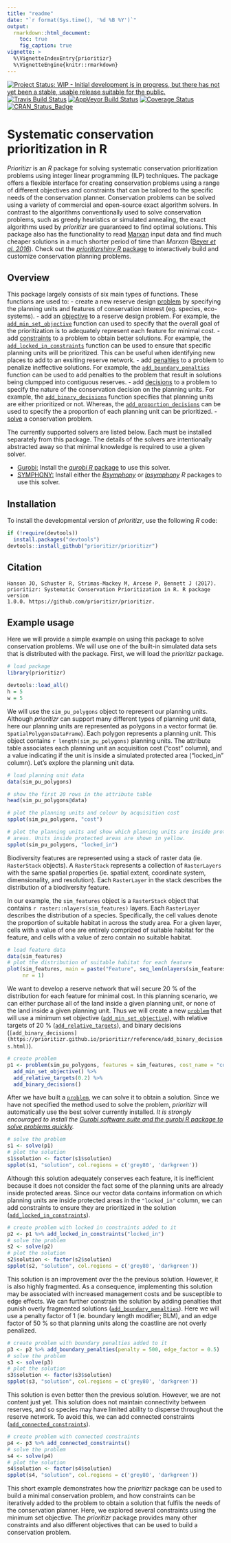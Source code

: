 ```yaml
---
title: "readme"
date: "`r format(Sys.time(), '%d %B %Y')`"
output:
  rmarkdown::html_document:
    toc: true
    fig_caption: true
vignette: >
  %\VignetteIndexEntry{prioritizr}
  %\VignetteEngine{knitr::rmarkdown}
---
```


[![Project Status: WIP - Initial development is in progress, but there has not yet been a stable, usable release suitable for the public.](http://www.repostatus.org/badges/latest/wip.svg)](http://www.repostatus.org/#wip)
[![Travis Build Status](https://img.shields.io/travis/prioritizr/prioritizr/master.svg?label=Mac%20OSX%20%26%20Linux)](https://travis-ci.org/prioritizr/prioritizr)
[![AppVeyor Build Status](https://img.shields.io/appveyor/ci/jeffreyhanson/prioritizr/master.svg?label=Windows)](https://ci.appveyor.com/project/jeffreyhanson/prioritizr)
[![Coverage Status](https://codecov.io/github/prioritizr/prioritizr/coverage.svg?branch=master)](https://codecov.io/github/prioritizr/prioritizr?branch=master)
[![CRAN_Status_Badge](http://www.r-pkg.org/badges/version/prioritizr)](https://CRAN.R-project.org/package=prioritizr)

# Systematic conservation prioritization in R

_Prioritizr_ is an _R_ package for solving systematic conservation prioritization problems using integer linear programming (ILP) techniques. The package offers a flexible interface for creating conservation problems using a range of different objectives and constraints that can be tailored to the specific needs of the conservation planner. Conservation problems can be solved using a variety of commercial and open-source exact algorithm solvers. In contrast to the algorithms conventionally used to solve conservation problems, such as greedy heuristics or simulated annealing, the exact algorithms used by _prioritizr_ are guaranteed to find optimal solutions. This package also has the functionality to read [Marxan](http://marxan.net/) input data and find much cheaper solutions in a much shorter period of time than _Marxan_ ([Beyer _et al. 2016_](http://marxan.net/downloads/papers/beyer_etal_2015.pdf)). Check out the [_prioritizrshiny_ _R_ package](https://github.com/prioritizr/prioritizrshiny) to interactively build and customize conservation planning problems.

## Overview

This package largely consists of six main types of functions. These functions are used to:
- create a new reserve design [problem](https://prioritizr.github.io/prioritizr/reference/problem.html) by specifying the planning units and features of conservation interest (eg. species, eco-systems).
- add an [objective](https://prioritizr.github.io/prioritizr/reference/objectives.html) to a reserve design problem. For example, the [`add_min_set_objective`](https://prioritizr.github.io/prioritizr/reference/add_min_set_objective.html) function can used to specify that the overall goal of the prioritization is to adequately represent each feature for minimal cost.
- add [constraints](https://prioritizr.github.io/prioritizr/reference/constraints.html) to a problem to obtain better solutions. For example, the [`add_locked_in_constraints`](https://prioritizr.github.io/prioritizr/reference/add_locked_in_constraints.html) function can be used to ensure that specific planning units will be prioritized. This can be useful when identifying new places to add to an exsiting reserve network.
- add [penalties](https://prioritizr.github.io/prioritizr/reference/penalties.html) to a problem to penalize ineffective solutions. For example, the [`add_boundary_penalties`](https://prioritizr.github.io/prioritizr/reference/add_boundary_penalties.html) function can be used to add penalties to the problem that result in solutions being clumpped into contiguous reserves.
- add [decisions](https://prioritizr.github.io/prioritizr/reference/decisions.html) to a problem to specify the nature of the conservation decision on the planning units. For example, the [`add_binary_decisions`](https://prioritizr.github.io/prioritizr/reference/add_binary_decisions.html) function specifies that planning units are either prioritized or not. Whereas,  the [`add_proportion_decisions`](https://prioritizr.github.io/prioritizr/reference/add_proportion_decisions.html) can be used to specify the a proportion of each
planning unit can be prioritized.
- [solve](https://prioritizr.github.io/prioritizr/reference/solve.html) a conservation problem.

The currently supported solvers are listed below. Each must be installed separately from this package. The details of the solvers are intentionally abstracted away so that minimal knowledge is required to use a given solver.

- [Gurobi:](http://gurobi.com) Install the [_gurobi_ _R_ package](http://www.gurobi.com/products/modeling-languages/r) to use this solver.
- [SYMPHONY:](https://projects.coin-or.org/SYMPHONY) Install either the [_Rsymphony_](https://CRAN.R-project.org/package=Rsymphony) or [_lpsymphony_](https://bioconductor.riken.jp/packages/3.3/bioc/html/lpsymphony.html) _R_ packages to use this solver.

## Installation

To install the developmental version of _prioritizr_, use the following _R_ code:

```r
if (!require(devtools))
  install.packages("devtools")
devtools::install_github("prioritizr/prioritizr")
```

## Citation

```
Hanson JO, Schuster R, Strimas-Mackey M, Arcese P, Bennett J (2017).
prioritizr: Systematic Conservation Prioritization in R. R package version
1.0.0. https://github.com/prioritizr/prioritizr.
```

## Example usage

Here we will provide a simple example on using this package to solve conservation problems. We will use one of the built-in simulated data sets that is distributed with the package. First, we will load the _prioritizr_ package.

```r
# load package
library(prioritizr)
```

```r
devtools::load_all()
h = 5
w = 5
```

We will use the `sim_pu_polygons` object to represent our planning units. Although _prioritizr_ can support many different types of planning unit data, here our planning units are represented as polygons in a vector format (ie. `SpatialPolygonsDataFrame`). Each polygon represents a planning unit. This object contains `r length(sim_pu_polygons)` planning units. The attribute table associates each planning unit an acquisition cost ("cost" column), and a value indicating if the unit is inside a simulated protected area ("locked_in" column). Let's explore the planning unit data.

```r
# load planning unit data
data(sim_pu_polygons)

# show the first 20 rows in the attribute table
head(sim_pu_polygons@data)

# plot the planning units and colour by acquisition cost
spplot(sim_pu_polygons, "cost")
```

```r
# plot the planning units and show which planning units are inside protected
# areas. Units inside protected areas are shown in yellow.
spplot(sim_pu_polygons, "locked_in")
```

Biodiversity features are represented using a stack of raster data (ie. `RasterStack` objects). A `RasterStack` represents a collection of `RasterLayers` with the same spatial properties (ie. spatial extent, coordinate system, dimensionality, and resolution). Each `RasterLayer` in the stack describes the distribution of a biodiversity feature.

In our example, the `sim_features` object is a `RasterStack` object that contains `r raster::nlayers(sim_features)` layers. Each `RasterLayer` describes the distribution of a species. Specifically, the cell values denote the proportion of suitable habitat in across the study area. For a given layer, cells with a value of one are entirely comprized of suitable habitat for the feature, and cells with a value of zero contain no suitable habitat.

```r
# load feature data
data(sim_features)
# plot the distribution of suitable habitat for each feature
plot(sim_features, main = paste("Feature", seq_len(nlayers(sim_features))),
     nr = 1)
```

We want to develop a reserve network that will secure 20 % of the distribution for each feature for minimal cost. In this planning scenario, we can either purchase all of the land inside a given planning unit, or none of the land inside a given planning unit. Thus we will create a new [`problem`](https://prioritizr.github.io/prioritizr/reference/problem.html) that will use a minimum set objective ([`add_min_set_objective`](https://prioritizr.github.io/prioritizr/reference/add_min_set_objective.html)), with relative targets of 20 % ([`add_relative_targets`](https://prioritizr.github.io/prioritizr/reference/add_relative_targets.html)), and binary decisions (`[add_binary_decisions](https://prioritizr.github.io/prioritizr/reference/add_binary_decisions.html)`).

```r
# create problem
p1 <- problem(sim_pu_polygons, features = sim_features, cost_name = "cost") %>%
  add_min_set_objective() %>%
  add_relative_targets(0.2) %>%
  add_binary_decisions()
```

After we have built a [`problem`](https://prioritizr.github.io/prioritizr/reference/problem.html), we can solve it to obtain a solution. Since we have not specified the method used to solve the problem, _prioritizr_ will automatically use the best solver currently installed. *It is strongly encouraged to install the [Gurobi software suite and the _gurobi_ _R_ package to solve problems quickly](http://gurobi.com).*

```r
# solve the problem
s1 <- solve(p1)
# plot the solution
s1$solution <- factor(s1$solution)
spplot(s1, "solution", col.regions = c('grey80', 'darkgreen'))
```

Although this solution adequately conserves each feature, it is inefficient because it does not consider the fact some of the planning units are already inside protected areas. Since our vector data contains information on which planning units are inside protected areas in the `"locked_in"` column, we can add constraints to ensure they are prioritized in the solution ([`add_locked_in_constraints`](https://prioritizr.github.io/prioritizr/reference/add_locked_in_constraints.html)).

```r
# create problem with locked in constraints added to it
p2 <- p1 %>% add_locked_in_constraints("locked_in")
# solve the problem
s2 <- solve(p2)
# plot the solution
s2$solution <- factor(s2$solution)
spplot(s2, "solution", col.regions = c('grey80', 'darkgreen'))
```

This solution is an improvement over the the previous solution. However, it is also highly fragmented. As a consequence, implementing this solution may be associated with increased management costs and be susceptible to edge effects. We can further constrain the solution by adding penalties that punish overly fragmented solutions ([`add_boundary_penalties`](https://prioritizr.github.io/prioritizr/reference/add_boundary_penalties.html)). Here we will use a penalty factor of 1 (ie. boundary length modifier; BLM), and an edge factor of 50 % so that planning units along the coastline are not overly penalized.

```r
# create problem with boundary penalties added to it
p3 <- p2 %>% add_boundary_penalties(penalty = 500, edge_factor = 0.5)
# solve the problem
s3 <- solve(p3)
# plot the solution
s3$solution <- factor(s3$solution)
spplot(s3, "solution", col.regions = c('grey80', 'darkgreen'))
```

This solution is even better then the previous solution. However, we are not content just yet. This solution does not maintain connectivity between reserves, and so species may have limited ability to disperse throughout the reserve network. To avoid this, we can add connected constraints ([`add_connected_constraints`](https://prioritizr.github.io/prioritizr/reference/add_connected_constraints.html)).

```r
# create problem with connected constraints
p4 <- p3 %>% add_connected_constraints()
# solve the problem
s4 <- solve(p4)
# plot the solution
s4$solution <- factor(s4$solution)
spplot(s4, "solution", col.regions = c('grey80', 'darkgreen'))
```

This short example demonstrates how the _prioritizr_ package can be used to build a minimal conservation problem, and how constraints can be iteratively added to the problem to obtain a solution that fulfils the needs of the conservation planner. Here, we explored several constraints using the minimum set objective. The _prioritizr_ package provides many other constraints and also different objectives that can be used to build a conservation problem.
